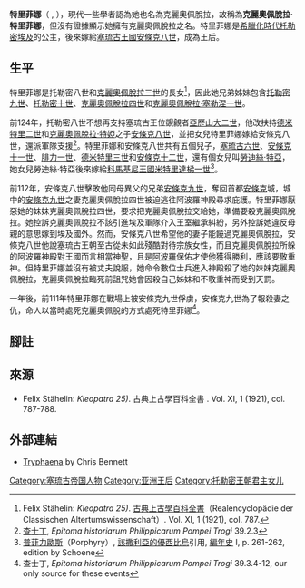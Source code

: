 '''特里菲娜'''（{{lang-grc|Τρύφαινα}} , {{bd|前141年||前111年|catIdx=P}}），現代一些學者認為她也名為克麗奧佩脫拉，故稱為'''克麗奧佩脫拉·特里菲娜'''，但沒有證據顯示她擁有克麗奧佩脫拉之名。特里菲娜是[[希臘化時代|希臘化時代]][[托勒密埃及|托勒密埃及]]的公主，後來嫁給[[塞琉古帝國|塞琉古王國]][[安條克八世|安條克八世]]，成為王后。

== 生平 ==
特里菲娜是托勒密八世和[[克婁巴特拉三世|克麗奧佩脫拉三世]]的長女<ref>Felix Stähelin: ''Kleopatra 25)''. [[古典上古學百科全書|古典上古學百科全書]]（Realencyclopädie der Classischen Altertumswissenschaft）. Vol. XI, 1 (1921), col. 787.</ref>，因此她兄弟姊妹包含[[托勒密九世|托勒密九世]]、[[托勒密十世|托勒密十世]]、[[克麗奧佩脫拉四世|克麗奧佩脫拉四世]]和[[克婁巴特拉·塞勒涅一世|克麗奧佩脫拉·塞勒涅一世]]。

前124年，托勒密八世不想再支持塞琉古王位覬覦者[[亞歷山大二世_(塞琉古帝國)|亞歷山大二世]]，他改扶持[[德米特里二世_(塞琉古帝國)|德米特里二世]]和[[克麗奧佩脫拉·特婭|克麗奧佩脫拉·特婭]]之子[[安條克八世|安條克八世]]，並把女兒特里菲娜嫁給安條克八世，還派軍隊支援<ref>[[查士丁_(歷史學家|查士丁]], ''Epitoma historiarum Philippicarum Pompei Trogi'' 39.2.3</ref>。特里菲娜和安條克八世共有五個兒子，[[塞琉古六世|塞琉古六世]]、[[安條克十一世|安條克十一世]]、[[腓力一世_(塞琉古王國)|腓力一世]]、[[德米特里三世_(塞琉古王國)|德米特里三世]]和[[安條克十二世|安條克十二世]]，還有個女兒叫[[勞迪絲·特亞|勞迪絲·特亞]]，她女兒勞迪絲·特亞後來嫁給[[科馬基尼王國|科馬基尼王國]][[米特里達梯一世_(科馬基尼)|米特里達梯一世]]<ref>[[普菲力歐斯|普菲力歐斯]]（Porphyry）, [[該撒利亞的優西比烏|該撒利亞的優西比烏]]引用, [[編年史_(優西比烏)|編年史]] I, p. 261-262, edition by Schoene</ref>。

前112年，安條克八世擊敗他同母異父的兄弟[[安條克九世|安條克九世]]，奪回首都[[安條克|安條克]]城，城中的[[安條克九世|安條克九世]]之妻克麗奧佩脫拉四世被迫逃往阿波羅神殿尋求庇護。特里菲娜厭惡她的妹妹克麗奧佩脫拉四世，要求把克麗奧佩脫拉交給她，準備要殺克麗奧佩脫拉。她控訴克麗奧佩脫拉不該引進埃及軍隊介入王室繼承糾紛，另外控訴她違反母親的意思嫁到埃及國外。然而，安條克八世希望他的妻子能饒過克麗奧佩脫拉，安條克八世他說塞琉古王朝至古從未如此殘酷對待宗族女性，而且克麗奧佩脫拉所躲的阿波羅神殿對王國而言相當神聖，且是[[阿波羅|阿波羅]]保佑才使他獲得勝利，應該要敬重神。但特里菲娜並沒有被丈夫說服，她命令數位士兵進入神殿殺了她的妹妹克麗奧佩脫拉，克麗奧佩脫拉臨死前詛咒她會因殺自己姊妹和不敬重神而受到天罰。

一年後，前111年特里菲娜在戰場上被安條克九世俘虜，安條克九世為了報殺妻之仇，命人以當時處死克麗奧佩脫的方式處死特里菲娜<ref>查士丁, ''Epitoma historiarum Philippicarum Pompei Trogi'' 39.3.4-12, our only source for these events</ref>。

== 腳註 ==
<references/>

== 來源 ==
* Felix Stähelin: ''Kleopatra 25)''. 古典上古學百科全書 . Vol. XI, 1 (1921), col. 787-788.

== 外部連結 ==
* [http://www.tyndalehouse.com/Egypt/ptolemies/tryphaena_fr.htm Tryphaena] {{Wayback|url=http://www.tyndalehouse.com/Egypt/ptolemies/tryphaena_fr.htm |date=20130509092310 }} by Chris Bennett

[[Category:塞琉古帝国人物|Category:塞琉古帝国人物]]
[[Category:亚洲王后|Category:亚洲王后]]
[[Category:托勒密王朝君主女儿|Category:托勒密王朝君主女儿]]